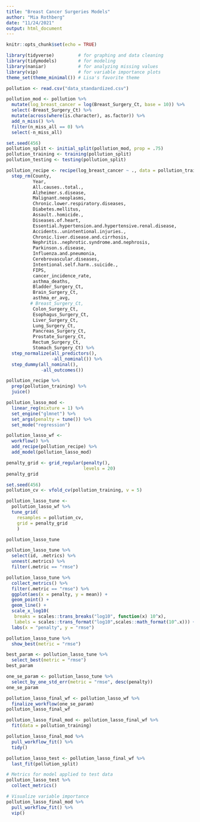 ```yaml
---
title: "Breast Cancer Surgeries Models"
author: "Mia Rothberg"
date: "11/24/2021"
output: html_document
---
```


```r
knitr::opts_chunk$set(echo = TRUE)
```

```r
library(tidyverse)         # for graphing and data cleaning
library(tidymodels)        # for modeling
library(naniar)            # for analyzing missing values
library(vip)               # for variable importance plots
theme_set(theme_minimal()) # Lisa's favorite theme
```

```r
pollution <- read.csv("data_standardized.csv")
```

```r
pollution_mod <- pollution %>%
  mutate(log_breast_cancer = log(Breast_Surgery_Ct, base = 10)) %>% 
  select(-Breast_Surgery_Ct) %>% 
  mutate(across(where(is.character), as.factor)) %>% 
  add_n_miss() %>% 
  filter(n_miss_all == 0) %>% 
  select(-n_miss_all)

set.seed(456)
pollution_split <- initial_split(pollution_mod, prop = .75)
pollution_training <- training(pollution_split)
pollution_testing <- testing(pollution_split)
```

```r
pollution_recipe <- recipe(log_breast_cancer ~ ., data = pollution_training) %>% 
  step_rm(County,
          Year,
          All.causes..total.,
          Alzheimer.s.disease,
          Malignant.neoplasms,
          Chronic.lower.respiratory.diseases,
          Diabetes.mellitus,
          Assault..homicide.,
          Diseases.of.heart,
          Essential.hypertension.and.hypertensive.renal.disease,
          Accidents..unintentional.injuries.,
          Chronic.liver.disease.and.cirrhosis,
          Nephritis..nephrotic.syndrome.and.nephrosis,
          Parkinson.s.disease,
          Influenza.and.pneumonia,
          Cerebrovascular.diseases,
          Intentional.self.harm..suicide.,
          FIPS,
          cancer_incidence_rate,
          asthma_deaths,
          Bladder_Surgery_Ct,
          Brain_Surgery_Ct,
          asthma_er_avg,
         # Breast_Surgery_Ct,
          Colon_Surgery_Ct,
          Esophagus_Surgery_Ct,
          Liver_Surgery_Ct,
          Lung_Surgery_Ct,
          Pancreas_Surgery_Ct,
          Prostate_Surgery_Ct,
          Rectum_Surgery_Ct,
          Stomach_Surgery_Ct) %>% 
  step_normalize(all_predictors(), 
                 -all_nominal()) %>% 
  step_dummy(all_nominal(), 
             -all_outcomes())
```

```r
pollution_recipe %>% 
  prep(pollution_training) %>%
  juice()
```

```r
pollution_lasso_mod <- 
  linear_reg(mixture = 1) %>% 
  set_engine("glmnet") %>% 
  set_args(penalty = tune()) %>% 
  set_mode("regression")
```

```r
pollution_lasso_wf <- 
  workflow() %>% 
  add_recipe(pollution_recipe) %>% 
  add_model(pollution_lasso_mod)
```

```r
penalty_grid <- grid_regular(penalty(),
                             levels = 20)
penalty_grid 
```

```r
set.seed(456)
pollution_cv <- vfold_cv(pollution_training, v = 5)

pollution_lasso_tune <- 
  pollution_lasso_wf %>% 
  tune_grid(
    resamples = pollution_cv,
    grid = penalty_grid
    )

pollution_lasso_tune
```

```r
pollution_lasso_tune %>% 
  select(id, .metrics) %>% 
  unnest(.metrics) %>% 
  filter(.metric == "rmse")
```

```r
pollution_lasso_tune %>% 
  collect_metrics() %>% 
  filter(.metric == "rmse") %>% 
  ggplot(aes(x = penalty, y = mean)) +
  geom_point() +
  geom_line() +
  scale_x_log10(
   breaks = scales::trans_breaks("log10", function(x) 10^x),
   labels = scales::trans_format("log10",scales::math_format(10^.x))) +
  labs(x = "penalty", y = "rmse")
```

```r
pollution_lasso_tune %>% 
  show_best(metric = "rmse")
```

```r
best_param <- pollution_lasso_tune %>% 
  select_best(metric = "rmse")
best_param
```

```r
one_se_param <- pollution_lasso_tune %>% 
  select_by_one_std_err(metric = "rmse", desc(penalty))
one_se_param
```

```r
pollution_lasso_final_wf <- pollution_lasso_wf %>% 
  finalize_workflow(one_se_param)
pollution_lasso_final_wf
```

```r
pollution_lasso_final_mod <- pollution_lasso_final_wf %>% 
  fit(data = pollution_training)

pollution_lasso_final_mod %>% 
  pull_workflow_fit() %>% 
  tidy() 
```

```r
pollution_lasso_test <- pollution_lasso_final_wf %>% 
  last_fit(pollution_split)

# Metrics for model applied to test data
pollution_lasso_test %>% 
  collect_metrics()
```

```r
# Visualize variable importance
pollution_lasso_final_mod %>% 
  pull_workflow_fit() %>% 
  vip()
```


